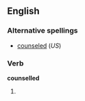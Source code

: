 ==English==

===Alternative spellings===
*[[counseled]] (''US'')

===Verb===
'''counselled'''

# {{Commonwealth}} {{past of|counsel}}
